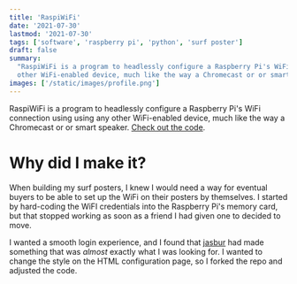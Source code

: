 ```yaml
---
title: 'RaspiWiFi'
date: '2021-07-30'
lastmod: '2021-07-30'
tags: ['software', 'raspberry pi', 'python', 'surf poster']
draft: false
summary:
  "RaspiWiFi is a program to headlessly configure a Raspberry Pi's WiFi connection using using any
  other WiFi-enabled device, much like the way a Chromecast or or smart speaker."
images: ['/static/images/profile.png']
---
```


RaspiWiFi is a program to headlessly configure a Raspberry Pi's WiFi connection using using any
other WiFi-enabled device, much like the way a Chromecast or or smart speaker.
[Check out the code](https://github.com/elliotaplant/RaspiWiFi).

# Why did I make it?

When building my surf posters, I knew I would need a way for eventual buyers to be able to set up
the WiFi on their posters by themselves. I started by hard-coding the WiFI credentials into the
Raspberry Pi's memory card, but that stopped working as soon as a friend I had given one to decided
to move.

I wanted a smooth login experience, and I found that [jasbur](https://github.com/jasbur/RaspiWiFi)
had made something that was _almost_ exactly what I was looking for. I wanted to change the style on
the HTML configuration page, so I forked the repo and adjusted the code.
